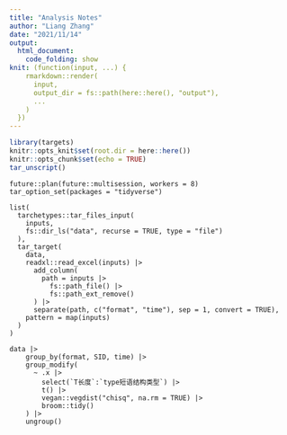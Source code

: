 ```yaml
---
title: "Analysis Notes"
author: "Liang Zhang"
date: "2021/11/14"
output:
  html_document:
    code_folding: show
knit: (function(input, ...) {
    rmarkdown::render(
      input,
      output_dir = fs::path(here::here(), "output"),
      ...
    )
  })
---
```


```r
library(targets)
knitr::opts_knit$set(root.dir = here::here())
knitr::opts_chunk$set(echo = TRUE)
tar_unscript()
```

```targets
future::plan(future::multisession, workers = 8)
tar_option_set(packages = "tidyverse")
```

```targets
list(
  tarchetypes::tar_files_input(
    inputs,
    fs::dir_ls("data", recurse = TRUE, type = "file")
  ),
  tar_target(
    data,
    readxl::read_excel(inputs) |>
      add_column(
        path = inputs |>
          fs::path_file() |>
          fs::path_ext_remove()
      ) |>
      separate(path, c("format", "time"), sep = 1, convert = TRUE),
    pattern = map(inputs)
  )
)
```

```targets
data |>
    group_by(format, SID, time) |>
    group_modify(
      ~ .x |>
        select(`T长度`:`type短语结构类型`) |>
        t() |>
        vegan::vegdist("chisq", na.rm = TRUE) |>
        broom::tidy()
    ) |>
    ungroup()
```

